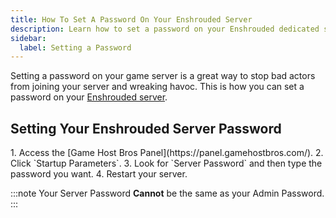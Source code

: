 ```yaml
---
title: How To Set A Password On Your Enshrouded Server
description: Learn how to set a password on your Enshrouded dedicated server to make it private.
sidebar:
  label: Setting a Password
---
```


Setting a password on your game server is a great way to stop bad actors from joining your server and wreaking havoc. This is how you can set a password on your [Enshrouded server](https://www.gamehostbros.com/enshrouded-server-hosting/).

## Setting Your Enshrouded Server Password

<Steps>
1. Access the [Game Host Bros Panel](https://panel.gamehostbros.com/).
2. Click `Startup Parameters`.
3. Look for `Server Password` and then type the password you want.
4. Restart your server.
</Steps>

:::note
Your Server Password **Cannot** be the same as your Admin Password.
:::